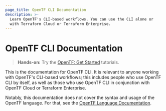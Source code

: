 ```yaml
---
page_title: OpenTF CLI Documentation
description: >-
  Learn OpenTF's CLI-based workflows. You can use the CLI alone or
  with Terraform Cloud or Terraform Enterprise.
---
```


# OpenTF CLI Documentation

> **Hands-on:** Try the [OpenTF: Get Started](/opentf/tutorials/aws-get-started?utm_source=WEBSITE&utm_medium=WEB_IO&utm_offer=ARTICLE_PAGE&utm_content=DOCS) tutorials.

This is the documentation for OpenTF CLI. It is relevant to anyone working
with OpenTF's CLI-based workflows; this includes people who use OpenTF CLI
by itself, as well as those who use OpenTF CLI in conjunction with OpenTF
Cloud or Terraform Enterprise.

Notably, this documentation does not cover the syntax and usage of the OpenTF
language. For that, see the
[OpenTF Language Documentation](/opentf/language).
